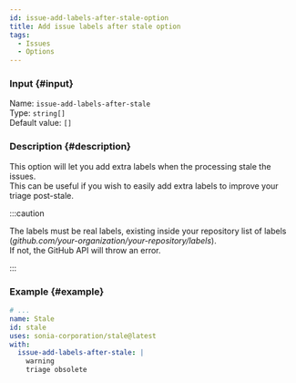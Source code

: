 ```yaml
---
id: issue-add-labels-after-stale-option
title: Add issue labels after stale option
tags:
  - Issues
  - Options
---
```


### Input {#input}

Name: `issue-add-labels-after-stale`  
Type: `string[]`  
Default value: `[]`

### Description {#description}

This option will let you add extra labels when the processing stale the issues.  
This can be useful if you wish to easily add extra labels to improve your triage post-stale.

:::caution

The labels must be real labels, existing inside your repository list of labels (_github.com/your-organization/your-repository/labels_).  
If not, the GitHub API will throw an error.

:::

### Example {#example}

```yml {6-8}
# ...
name: Stale
id: stale
uses: sonia-corporation/stale@latest
with:
  issue-add-labels-after-stale: |
    warning
    triage obsolete
```
